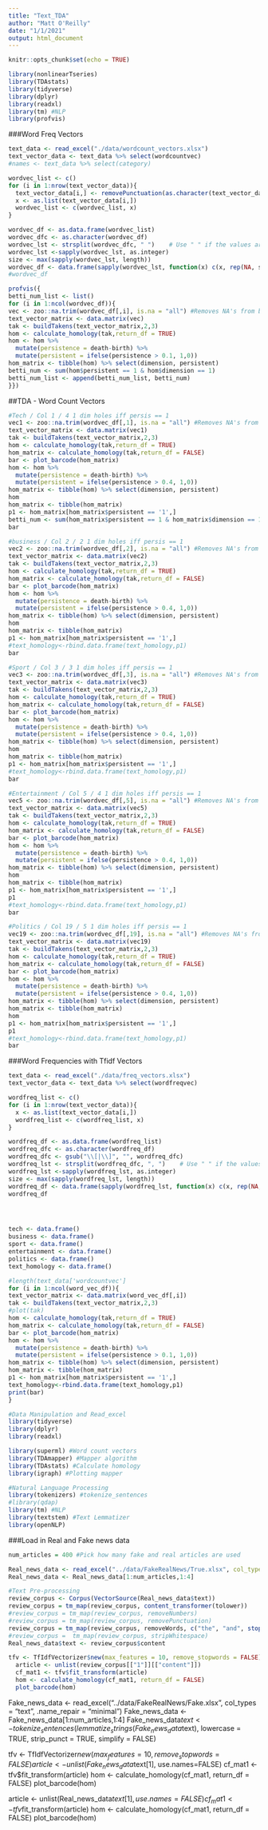```yaml
---
title: "Text_TDA"
author: "Matt O'Reilly"
date: "1/1/2021"
output: html_document
---
```


```r
knitr::opts_chunk$set(echo = TRUE)
```

```r
library(nonlinearTseries)
library(TDAstats)
library(tidyverse)
library(dplyr)
library(readxl)
library(tm) #NLP
library(profvis)
```


###Word Freq Vectors
```r
text_data <- read_excel("./data/wordcount_vectors.xlsx")
text_vector_data <- text_data %>% select(wordcountvec)
#names <- text_data %>% select(category)
```

```r
wordvec_list <- c()
for (i in 1:nrow(text_vector_data)){
  text_vector_data[i,] <- removePunctuation(as.character(text_vector_data[i,]))
  x <- as.list(text_vector_data[i,])
  wordvec_list <- c(wordvec_list, x)
}

wordvec_df <- as.data.frame(wordvec_list)
wordvec_dfc <- as.character(wordvec_df)
wordvec_lst <- strsplit(wordvec_dfc, " ")    # Use " " if the values are separated by spaces
wordvec_lst <-sapply(wordvec_lst, as.integer)
size <- max(sapply(wordvec_lst, length))
wordvec_df <- data.frame(sapply(wordvec_lst, function(x) c(x, rep(NA, size - length(x)))))
#wordvec_df 
```

```r
profvis({
betti_num_list <- list()
for (i in 1:ncol(wordvec_df)){
vec <- zoo::na.trim(wordvec_df[,i], is.na = "all") #Removes NA's from bottom of vector
text_vector_matrix <- data.matrix(vec)
tak <- buildTakens(text_vector_matrix,2,3)
hom <- calculate_homology(tak,return_df = TRUE) 
hom <- hom %>%
  mutate(persistence = death-birth) %>%
  mutate(persistent = ifelse(persistence > 0.1, 1,0))
hom_matrix <- tibble(hom) %>% select(dimension, persistent)
betti_num <- sum(hom$persistent == 1 & hom$dimension == 1)
betti_num_list <- append(betti_num_list, betti_num)
}})
```


##TDA - Word Count Vectors

```r
#Tech / Col 1 / 4 1 dim holes iff persis == 1
vec1 <- zoo::na.trim(wordvec_df[,1], is.na = "all") #Removes NA's from bottom of vector
text_vector_matrix <- data.matrix(vec1)
tak <- buildTakens(text_vector_matrix,2,3)
hom <- calculate_homology(tak,return_df = TRUE) 
hom_matrix <- calculate_homology(tak,return_df = FALSE) 
bar <- plot_barcode(hom_matrix)
hom <- hom %>%
  mutate(persistence = death-birth) %>%
  mutate(persistent = ifelse(persistence > 0.4, 1,0))
hom_matrix <- tibble(hom) %>% select(dimension, persistent)
hom
hom_matrix <- tibble(hom_matrix) 
p1 <- hom_matrix[hom_matrix$persistent == '1',] 
betti_num <- sum(hom_matrix$persistent == 1 & hom_matrix$dimension == 1)
bar
```

```r
#business / Col 2 / 2 1 dim holes iff persis == 1
vec2 <- zoo::na.trim(wordvec_df[,2], is.na = "all") #Removes NA's from bottom of vector 
text_vector_matrix <- data.matrix(vec2)
tak <- buildTakens(text_vector_matrix,2,3)
hom <- calculate_homology(tak,return_df = TRUE) 
hom_matrix <- calculate_homology(tak,return_df = FALSE) 
bar <- plot_barcode(hom_matrix)
hom <- hom %>%
  mutate(persistence = death-birth) %>%
  mutate(persistent = ifelse(persistence > 0.4, 1,0))
hom_matrix <- tibble(hom) %>% select(dimension, persistent)
hom
hom_matrix <- tibble(hom_matrix) 
p1 <- hom_matrix[hom_matrix$persistent == '1',] 
#text_homology<-rbind.data.frame(text_homology,p1)
bar
```

```r
#Sport / Col 3 / 3 1 dim holes iff persis == 1
vec3 <- zoo::na.trim(wordvec_df[,3], is.na = "all") #Removes NA's from bottom of vector 
text_vector_matrix <- data.matrix(vec3)
tak <- buildTakens(text_vector_matrix,2,3)
hom <- calculate_homology(tak,return_df = TRUE) 
hom_matrix <- calculate_homology(tak,return_df = FALSE) 
bar <- plot_barcode(hom_matrix)
hom <- hom %>%
  mutate(persistence = death-birth) %>%
  mutate(persistent = ifelse(persistence > 0.4, 1,0))
hom_matrix <- tibble(hom) %>% select(dimension, persistent)
hom
hom_matrix <- tibble(hom_matrix) 
p1 <- hom_matrix[hom_matrix$persistent == '1',] 
#text_homology<-rbind.data.frame(text_homology,p1)
bar
```
```r
#Entertainment / Col 5 / 4 1 dim holes iff persis == 1
vec5 <- zoo::na.trim(wordvec_df[,5], is.na = "all") #Removes NA's from bottom of vector 
text_vector_matrix <- data.matrix(vec5)
tak <- buildTakens(text_vector_matrix,2,3)
hom <- calculate_homology(tak,return_df = TRUE) 
hom_matrix <- calculate_homology(tak,return_df = FALSE) 
bar <- plot_barcode(hom_matrix)
hom <- hom %>%
  mutate(persistence = death-birth) %>%
  mutate(persistent = ifelse(persistence > 0.4, 1,0))
hom_matrix <- tibble(hom) %>% select(dimension, persistent)
hom
hom_matrix <- tibble(hom_matrix) 
p1 <- hom_matrix[hom_matrix$persistent == '1',] 
p1
#text_homology<-rbind.data.frame(text_homology,p1)
bar
```

```r
#Politics / Col 19 / 5 1 dim holes iff persis == 1
vec19 <- zoo::na.trim(wordvec_df[,19], is.na = "all") #Removes NA's from bottom of vector 
text_vector_matrix <- data.matrix(vec19)
tak <- buildTakens(text_vector_matrix,2,3)
hom <- calculate_homology(tak,return_df = TRUE) 
hom_matrix <- calculate_homology(tak,return_df = FALSE) 
bar <- plot_barcode(hom_matrix)
hom <- hom %>%
  mutate(persistence = death-birth) %>%
  mutate(persistent = ifelse(persistence > 0.4, 1,0))
hom_matrix <- tibble(hom) %>% select(dimension, persistent)
hom_matrix <- tibble(hom_matrix) 
hom
p1 <- hom_matrix[hom_matrix$persistent == '1',] 
p1
#text_homology<-rbind.data.frame(text_homology,p1)
bar
```


###Word Frequencies with Tfidf Vectors
```r
text_data <- read_excel("./data/freq_vectors.xlsx")
text_vector_data <- text_data %>% select(wordfreqvec)
```

```r
wordfreq_list <- c()
for (i in 1:nrow(text_vector_data)){
  x <- as.list(text_vector_data[i,])
  wordfreq_list <- c(wordfreq_list, x)
}

wordfreq_df <- as.data.frame(wordfreq_list)
wordfreq_dfc <- as.character(wordfreq_df)
wordfreq_dfc <- gsub("\\[|\\]", "", wordfreq_dfc)
wordfreq_lst <- strsplit(wordfreq_dfc, ", ")    # Use " " if the values are separated by spaces
wordfreq_lst <-sapply(wordfreq_lst, as.integer)
size <- max(sapply(wordfreq_lst, length))
wordfreq_df <- data.frame(sapply(wordfreq_lst, function(x) c(x, rep(NA, size - length(x)))))
wordfreq_df





```


```r
tech <- data.frame()
business <- data.frame()
sport <- data.frame()
entertainment <- data.frame()
politics <- data.frame()
text_homology <- data.frame()

#length(text_data['wordcountvec']
for (i in 1:ncol(word_vec_df)){
text_vector_matrix <- data.matrix(word_vec_df[,i])
tak <- buildTakens(text_vector_matrix,2,3)
#plot(tak)
hom <- calculate_homology(tak,return_df = TRUE) 
hom_matrix <- calculate_homology(tak,return_df = FALSE) 
bar <- plot_barcode(hom_matrix)
hom <- hom %>%
  mutate(persistence = death-birth) %>%
  mutate(persistent = ifelse(persistence > 0.1, 1,0))
hom_matrix <- tibble(hom) %>% select(dimension, persistent)
hom_matrix <- tibble(hom_matrix) 
p1 <- hom_matrix[hom_matrix$persistent == '1',] 
text_homology<-rbind.data.frame(text_homology,p1)
print(bar)
}

```




```r
#Data Manipulation and Read_excel
library(tidyverse) 
library(dplyr)
library(readxl)

library(superml) #Word count vectors
library(TDAmapper) #Mapper algorithm
library(TDAstats) #Calculate homology
library(igraph) #Plotting mapper

#Natural Language Processing
library(tokenizers) #tokenize_sentences
#library(qdap)
library(tm) #NLP
library(textstem) #Text Lemmatizer
library(openNLP)
```

###Load in Real and Fake news data
```r
num_articles = 400 #Pick how many fake and real articles are used

Real_news_data <- read_excel("../data/FakeRealNews/True.xlsx", col_types = "text", .name_repair = "minimal")
Real_news_data <- Real_news_data[1:num_articles,1:4]

#Text Pre-processing
review_corpus <- Corpus(VectorSource(Real_news_data$text))
review_corpus = tm_map(review_corpus, content_transformer(tolower))
#review_corpus = tm_map(review_corpus, removeNumbers)
#review_corpus = tm_map(review_corpus, removePunctuation)
review_corpus = tm_map(review_corpus, removeWords, c("the", "and", stopwords("english")))
#review_corpus =  tm_map(review_corpus, stripWhitespace)
Real_news_data$text <- review_corpus$content

tfv <- TfIdfVectorizer$new(max_features = 10, remove_stopwords = FALSE)
  article <- unlist(review_corpus[["1"]][["content"]])
  cf_mat1 <- tfv$fit_transform(article)
  hom <- calculate_homology(cf_mat1, return_df = FALSE)
  plot_barcode(hom)
```




Fake_news_data <- read_excel("../data/FakeRealNews/Fake.xlsx", col_types = "text", .name_repair = "minimal")
Fake_news_data <- Fake_news_data[1:num_articles,1:4]
Fake_news_data$text <- tokenize_sentences(lemmatize_strings(Fake_news_data$text), lowercase = TRUE, strip_punct = TRUE, simplify = FALSE)


tfv <- TfIdfVectorizer$new(max_features = 10, remove_stopwords = FALSE)
  article <- unlist(Fake_news_data$text[1], use.names=FALSE)
  cf_mat1 <- tfv$fit_transform(article)
  hom <- calculate_homology(cf_mat1, return_df = FALSE)
  plot_barcode(hom)
  
  article <- unlist(Real_news_data$text[1], use.names=FALSE)
  cf_mat1 <- tfv$fit_transform(article)
  hom <- calculate_homology(cf_mat1, return_df = FALSE)
  plot_barcode(hom)

